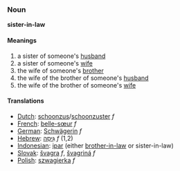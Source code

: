 ===Noun===
'''sister-in-law'''
====Meanings====
#a sister of someone's [[husband]]
#a sister of someone's [[wife]]
#the wife of someone's [[brother]]
#the wife of the brother of someone's [[husband]]
#the wife of the brother of someone's [[wife]]

====Translations====
*[[Dutch]]: [[schoonzus]]/[[schoonzuster]] ''f''
*[[French]]: [[belle-sœur]] ''f''
*[[German]]: [[Schwägerin]] ''f''
*[[Hebrew]]: [[גִּיסָה]] ''f'' (1,2)
*[[Indonesian]]: [[ipar]] (either [[brother-in-law]] or sister-in-law)
*[[Slovak]]: [[švagra]] ''f'', [[švagriná]] ''f''
*[[Polish]]: [[szwagierka]] ''f''